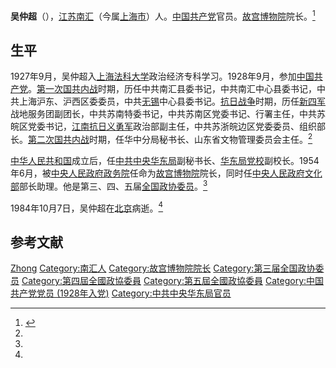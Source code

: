 '''吴仲超'''（{{bd|1902年|4月|1984年|10月7日}}），[[江苏|江苏]][[南汇|南汇]]（今属[[上海市|上海市]]）人。[[中国共产党|中国共产党]]官员。[[故宫博物院|故宫博物院]]院长。<ref name=dpm>{{Cite web |url=http://www.dpm.org.cn/shtml/402/@/26703.html |title=吴仲超，故宫博物院，于2013-03-26查阅 |accessdate=2013-03-26 |archive-date=2012-05-09 |archive-url=https://web.archive.org/web/20120509081723/http://www.dpm.org.cn/shtml/402/@/26703.html |dead-url=yes }}</ref>

==生平==
1927年9月，吴仲超入[[上海法科大学|上海法科大学]]政治经济专科学习。1928年9月，参加[[中国共产党|中国共产党]]。[[第一次国共内战|第一次国共内战]]时期，历任中共南汇县委书记，中共南汇中心县委书记，中共上海沪东、沪西区委委员，中共[[无锡|无锡]]中心县委书记。[[抗日战争|抗日战争]]时期，历任[[新四军|新四军]]战地服务团副团长，中共苏南特委书记，中共苏南区党委书记、行署主任，中共苏皖区党委书记，[[江南抗日义勇军|江南抗日义勇军]]政治部副主任，中共苏浙皖边区党委委员、组织部长。[[第二次国共内战|第二次国共内战]]时期，任华中分局秘书长、山东省文物管理委员会主任。<ref name=dpm/>

[[中华人民共和国|中华人民共和国]]成立后，任[[中共中央华东局|中共中央华东局]]副秘书长、[[华东局党校|华东局党校]]副校长。1954年6月，被[[中央人民政府政务院|中央人民政府政务院]]任命为[[故宫博物院|故宫博物院]]院长，同时任[[中央人民政府文化部|中央人民政府文化部]]部长助理。他是第三、四、五届[[全国政协委员|全国政协委员]]。<ref name=dpm/>

1984年10月7日，吴仲超在[[北京|北京]]病逝。<ref name=dpm/>

==参考文献==
{{reflist}}

{{start box}}
{{s-gov|prc}}
{{s-before|[[马衡|马衡]]}}
{{s-title|[[故宮博物院_(北京)|故宮博物院]]院长|1954年－1984年}}
{{s-after|[[张忠培|张忠培]]}}
{{end box}}

{{DEFAULTSORT:Wu zhongchao}}
[[Category:吴姓|Zhong]]
[[Category:南汇人|Category:南汇人]]
[[Category:故宫博物院院长|Category:故宫博物院院长]]
[[Category:第三届全国政协委员|Category:第三届全国政协委员]]
[[Category:第四屆全國政協委員|Category:第四屆全國政協委員]]
[[Category:第五屆全國政協委員|Category:第五屆全國政協委員]]
[[Category:中国共产党党员_(1928年入党)|Category:中国共产党党员 (1928年入党)]]
[[Category:中共中央华东局官员|Category:中共中央华东局官员]]